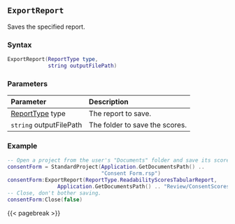 ## `ExportReport` {#standard-exportreport}

Saves\index{Reports!exporting} the specified report.

### Syntax {-}

``` .lua
ExportReport(ReportType type,
             string outputFilePath) 
```

### Parameters {-}

**Parameter** | **Description**
| :-- | :-- |
[ReportType](#reporttype) type | The report to save.
`string` outputFilePath | The folder to save the scores.

### Example {-}

``` .lua
-- Open a project from the user's "Documents" folder and save its scores summary
consentForm = StandardProject(Application.GetDocumentsPath() ..
                              "Consent Form.rsp")
consentForm:ExportReport(ReportType.ReadabilityScoresTabularReport,
                Application.GetDocumentsPath() .. "Review/ConsentScoresSummary.htm")
-- Close, don't bother saving.
consentForm:Close(false)
```

{{< pagebreak >}}